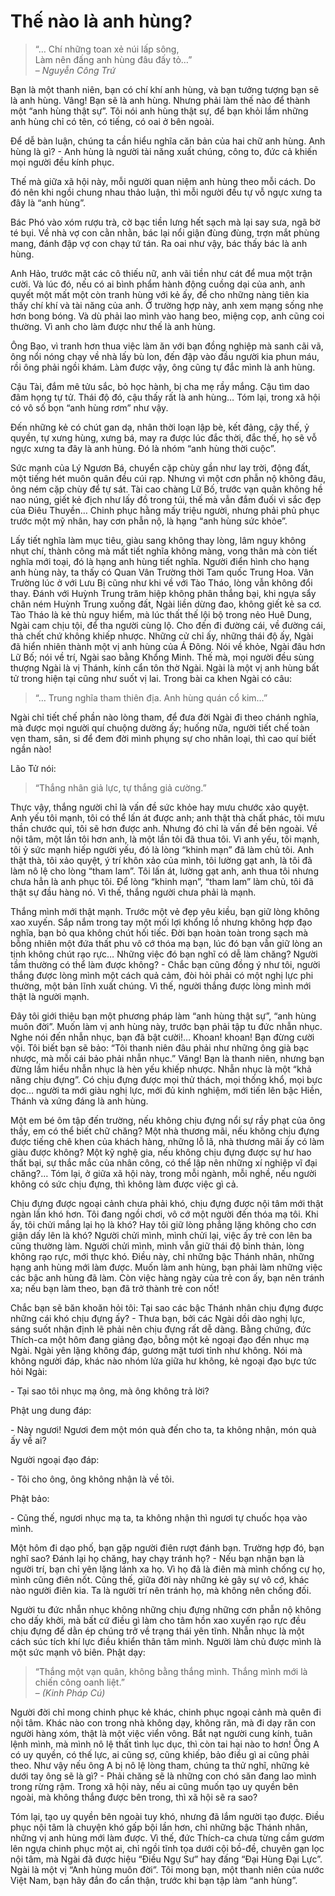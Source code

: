 # Thế nào là anh hùng? #{- #the-nao-la-anh-hung}

> "... Chí những toan xẻ núi lấp sông,   
> Làm nên đấng anh hùng đâu đấy tỏ..."  
> -- *Nguyễn Công Trứ*
  
Bạn là một thanh niên, bạn có chí khí anh hùng, và bạn tưởng tượng bạn sẽ là anh hùng. Vâng! Bạn sẽ là anh hùng. Nhưng phải làm thế nào để thành một "anh hùng thật sự". Tôi nói anh hùng thật sự, để bạn khỏi lầm những anh hùng chỉ có tên, có tiếng, có oai ở bên ngoài.  
  
Ðể dễ bàn luận, chúng ta cần hiểu nghĩa căn bản của hai chữ anh hùng. Anh hùng là gì? - Anh hùng là người tài năng xuất chúng, công to, đức cả khiến mọi người đều kính phục.  
  
Thế mà giữa xã hội này, mỗi người quan niệm anh hùng theo mỗi cách. Do đó nên khi ngồi chung nhau thảo luận, thì mỗi người đều tự vỗ ngực xưng ta đây là "anh hùng".  
  
Bác Phó vào xóm rượu trà, cờ bạc tiền lưng hết sạch mà lại say sưa, ngã bờ té bụi. Về nhà vợ con cằn nhằn, bác lại nổi giận đùng đùng, trợn mắt phùng mang, đánh đập vợ con chạy tứ tán. Ra oai như vậy, bác thấy bác là anh hùng.  
  
Anh Hảo, trước mặt các cô thiếu nữ, anh vãi tiền như cát để mua một trận cười. Và lúc đó, nếu có ai bình phẩm hành động cuồng dại của anh, anh quyết một mất một còn tranh hùng với kẻ ấy, để cho những nàng tiên kia thấy chí khí và tài năng của anh. Ở trường hợp này, anh xem mạng sống nhẹ hơn bong bóng. Và dù phải lao mình vào hang beo, miệng cọp, anh cũng coi thường. Vì anh cho làm được như thế là anh hùng.  
  
Ông Bạo, vì tranh hơn thua việc làm ăn với bạn đồng nghiệp mà sanh cãi vã, ông nổi nóng chạy về nhà lấy bù lon, đến đập vào đầu người kia phun máu, rồi ông phải ngồi khám. Làm được vậy, ông cũng tự đắc mình là anh hùng.  
  
Cậu Tài, đắm mê tửu sắc, bỏ học hành, bị cha mẹ rầy mắng. Cậu tìm dao đâm họng tự tử. Thái độ đó, cậu thấy rất là anh hùng... Tóm lại, trong xã hội có vô số bọn "anh hùng rơm" như vậy.  
  
Ðến những kẻ có chút gan dạ, nhân thời loạn lập bè, kết đảng, cậy thế, ỷ quyền, tự xưng hùng, xưng bá, may ra được lúc đắc thời, đắc thế, họ sẽ vỗ ngực xưng ta đây là anh hùng. Ðó là nhóm "anh hùng thời cuộc".  
  
Sức mạnh của Lý Ngươn Bá, chuyển cặp chùy gần như lay trời, động đất, một tiếng hét muôn quân đều cúi rạp. Nhưng vì một cơn phẫn nộ không đâu, ông ném cặp chùy để tự sát. Tài cao chàng Lữ Bố, trước vạn quân không hề nao núng, giết kẻ địch như lấy đồ trong túi, thế mà vẫn đắm đuối vì sắc đẹp của Ðiêu Thuyền... Chinh phục hằng mấy triệu người, nhưng phải phủ phục trước một mỹ nhân, hay cơn phẫn nộ, là hạng "anh hùng sức khỏe".  
  
Lấy tiết nghĩa làm mục tiêu, giàu sang không thay lòng, lâm nguy không nhụt chí, thành công mà mất tiết nghĩa không màng, vong thân mà còn tiết nghĩa mới toại, đó là hạng anh hùng tiết nghĩa. Người điển hình cho hạng anh hùng này, ta thấy có Quan Vân Trường thời Tam quốc Trung Hoa. Vân Trường lúc ở với Lưu Bị cũng như khi về với Tào Tháo, lòng vẫn không đổi thay. Ðánh với Huỳnh Trung trăm hiệp không phân thắng bại, khi ngựa sẩy chân ném Huỳnh Trung xuống đất, Ngài liền dừng đao, không giết kẻ sa cơ. Tào Tháo là kẻ thù nguy hiểm, mà lúc thất thế lội bộ trong nẻo Huê Dung, Ngài cam chịu tội, để tha người cùng lộ. Cho đến đi đường cái, về đường cái, thà chết chứ không khiếp nhược. Những cử chỉ ấy, những thái độ ấy, Ngài đã hiển nhiên thành một vị anh hùng của Á Ðông. Nói về khỏe, Ngài đâu hơn Lữ Bố; nói về trí, Ngài sao bằng Khổng Minh. Thế mà, mọi người đều sùng thượng Ngài là vị Thánh, kính cẩn tôn thờ Ngài. Ngài là một vị anh hùng bất tử trong hiện tại cũng như suốt vị lai. Trong bài ca khen Ngài có câu:  

> "... Trung nghĩa tham thiên địa. Anh hùng quán cổ kim..."  
  
Ngài chỉ tiết chế phần nào lòng tham, để đưa đời Ngài đi theo chánh nghĩa, mà được mọi người quí chuộng dường ấy; huống nữa, người tiết chế toàn vẹn tham, sân, si để đem đời mình phụng sự cho nhân loại, thì cao quí biết ngần nào!  
  
Lão Tử nói:

> "Thắng nhân giả lực, tự thắng giả cường."  
  
Thực vậy, thắng người chỉ là vấn đề sức khỏe hay mưu chước xảo quyệt. Anh yếu tôi mạnh, tôi có thể lấn át được anh; anh thật thà chất phác, tôi mưu thần chước quỉ, tôi sẽ hơn được anh. Nhưng đó chỉ là vấn đề bên ngoài. Về nội tâm, một lần tôi hơn anh, là một lần tôi đã thua tôi. Vì anh yếu, tôi mạnh, tôi ỷ sức mạnh hiếp người yếu, đó là lòng "khinh mạn" đã làm chủ tôi. Anh thật thà, tôi xảo quyệt, ý trí khôn xảo của mình, tôi lường gạt anh, là tôi đã làm nô lệ cho lòng "tham lam". Tôi lấn át, lường gạt anh, anh thua tôi nhưng chưa hẳn là anh phục tôi. Ðể lòng "khinh mạn", "tham lam" làm chủ, tôi đã thật sự đầu hàng nó. Vì thế, thắng người chưa phải là mạnh.  
  
Thắng mình mới thật mạnh. Trước một vẻ đẹp yêu kiều, bạn giữ lòng không xao xuyến. Sắp nắm trong tay một mối lợi khổng lồ nhưng không hợp đạo nghĩa, bạn bỏ qua không chút hối tiếc. Ðời bạn hoàn toàn trong sạch mà bỗng nhiên một đứa thất phu vô cớ thóa mạ bạn, lúc đó bạn vẫn giữ lòng an tịnh không chút rạo rực... Những việc đó bạn nghĩ có dễ làm chăng? Người tầm thường có thể làm được không? - Chắc bạn cũng đồng ý như tôi, người thắng được lòng mình một cách quả cảm, đòi hỏi phải có một nghị lực phi thường, một bản lĩnh xuất chúng. Vì thế, người thắng được lòng mình mới thật là người mạnh.  
  
Ðây tôi giới thiệu bạn một phương pháp làm "anh hùng thật sự", "anh hùng muôn đời". Muốn làm vị anh hùng này, trước bạn phải tập tu đức nhẫn nhục. Nghe nói đến nhẫn nhục, bạn đã bật cười!... Khoan! khoan! Bạn đừng cười vội. Tôi biết bạn sẽ bảo: "Tôi thanh niên đâu phải như những ông già bạc nhược, mà mỗi cái bảo phải nhẫn nhục." Vâng! Bạn là thanh niên, nhưng bạn đừng lầm hiểu nhẫn nhục là hèn yếu khiếp nhược. Nhẫn nhục là một "khả năng chịu đựng". Có chịu đựng được mọi thử thách, mọi thống khổ, mọi bực dọc... người ta mới giàu nghị lực, mới đủ kinh nghiệm, mới tiến lên bậc Hiền, Thánh và xứng đáng là anh hùng.  
  
Một em bé ôm tập đến trường, nếu không chịu đựng nổi sự rầy phạt của ông thầy, em có thể biết chữ chăng? Một nhà thương mãi, nếu không chịu đựng được tiếng chê khen của khách hàng, những lỗ lã, nhà thương mãi ấy có làm giàu được không? Một kỹ nghệ gia, nếu không chịu đựng được sự hư hao thất bại, sự thắc mắc của nhân công, có thể lập nên những xí nghiệp vĩ đại chăng?... Tóm lại, ở giữa xã hội này, trong mỗi ngành, mỗi nghề, nếu người không có sức chịu đựng, thì không làm được việc gì cả.  
  
Chịu đựng được ngoại cảnh chưa phải khó, chịu đựng được nội tâm mới thật ngàn lần khó hơn. Tôi đang ngồi chơi, vô cớ một người đến thóa mạ tôi. Khi ấy, tôi chửi mắng lại họ là khó? Hay tôi giữ lòng phẳng lặng không cho cơn giận dấy lên là khó? Người chửi mình, mình chửi lại, việc ấy trẻ con lên ba cũng thường làm. Người chửi mình, mình vẫn giữ thái độ bình thản, lòng không rạo rực, mới thực khó. Ðiều này, chỉ những bậc Thánh nhân, những hạng anh hùng mới làm được. Muốn làm anh hùng, bạn phải làm những việc các bậc anh hùng đã làm. Còn việc hàng ngày của trẻ con ấy, bạn nên tránh xa; nếu bạn làm theo, bạn đã trở thành trẻ con nốt!  
  
Chắc bạn sẽ băn khoăn hỏi tôi: Tại sao các bậc Thánh nhân chịu đựng được những cái khó chịu đựng ấy? - Thưa bạn, bởi các Ngài dồi dào nghị lực, sáng suốt nhận định lẽ phải nên chịu đựng rất dễ dàng. Bằng chứng, đức Thích-ca một hôm đang giảng đạo, bỗng một kẻ ngoại đạo đến nhục mạ Ngài. Ngài yên lặng không đáp, gương mặt tươi tỉnh như không. Nói mà không người đáp, khác nào nhóm lửa giữa hư không, kẻ ngoại đạo bực tức hỏi Ngài:  

\- Tại sao tôi nhục mạ ông, mà ông không trả lời?  

Phật ung dung đáp:  

\- Này ngươi! Ngươi đem một món quà đến cho ta, ta không nhận, món quà ấy về ai?  

Người ngoại đạo đáp:  

\- Tôi cho ông, ông không nhận là về tôi.  

Phật bảo:  

\- Cũng thế, ngươi nhục mạ ta, ta không nhận thì ngươi tự chuốc họa vào mình.  
  
Một hôm đi dạo phố, bạn gặp người điên rượt đánh bạn. Trường hợp đó, bạn nghĩ sao? Ðánh lại họ chăng, hay chạy tránh họ? - Nếu bạn nhận bạn là người trí, bạn chỉ yên lặng lánh xa họ. Vì họ đã là điên mà mình chống cự họ, mình cũng điên nốt. Cũng thế, giữa đời này những kẻ gây sự vô cớ, khác nào người điên kia. Ta là người trí nên tránh họ, mà không nên chống đối.  
  
Người tu đức nhẫn nhục không những chịu đựng những cơn phẫn nộ không cho dấy khởi, mà bất cứ điều gì làm cho tâm hồn xao xuyến rạo rực đều chịu đựng để dằn ép chúng trở về trạng thái yên tĩnh. Nhẫn nhục là một cách súc tích khí lực điều khiển thân tâm mình. Người làm chủ được mình là một sức mạnh vô biên. Phật dạy:  

> "Thắng một vạn quân, không bằng thắng mình. Thắng mình mới là chiến công oanh liệt."  
> -- *(Kinh Pháp Cú)*
  
Người đời chỉ mong chinh phục kẻ khác, chinh phục ngoại cảnh mà quên đi nội tâm. Khác nào con trong nhà không dạy, không răn, mà đi dạy răn con người hàng xóm, thật là một việc viển vông. Bắt nạt người cung kính, tuân lệnh mình, mà mình nô lệ thất tình lục dục, thì còn tai hại nào to hơn! Ông A có uy quyền, có thế lực, ai cũng sợ, cũng khiếp, bảo điều gì ai cũng phải theo. Như vậy nếu ông A bị nô lệ lòng tham, chúng ta thử nghĩ, những kẻ dưới tay ông sẽ là gì? - Phải chăng sẽ là những con chó săn đang lao mình trong rừng rậm. Trong xã hội này, nếu ai cũng muốn tạo uy quyền bên ngoài, mà không thắng được bên trong, thì xã hội sẽ ra sao?  
  
Tóm lại, tạo uy quyền bên ngoài tuy khó, nhưng đã lắm người tạo được. Ðiều phục nội tâm là chuyện khó gấp bội lần hơn, chỉ những bậc Thánh nhân, những vị anh hùng mới làm được. Vì thế, đức Thích-ca chưa từng cầm gươm lên ngựa chinh phục một ai, chỉ ngồi tĩnh tọa dưới cội bồ-đề, chuyên gạn lọc nội tâm, mà Ngài đã được hiệu "Ðiều Ngự Sư" hay đấng "Ðại Hùng Ðại Lực". Ngài là một vị "Anh hùng muôn đời". Tôi mong bạn, một thanh niên của nước Việt Nam, bạn hãy đắn đo cẩn thận, trước khi bạn tập làm "anh hùng".  
